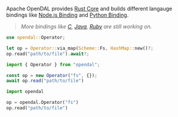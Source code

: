 Apache OpenDAL provides [Rust Core](/docs/rust/opendal) and builds different langauge bindings like [Node.js Binding](/docs/nodejs) and [Python Binding](/docs/python).

> *More bindings like [C](https://github.com/apache/incubator-opendal/blob/main/bindings/c/README.md), [Java](https://github.com/apache/incubator-opendal/blob/main/bindings/java/README.md), [Ruby](https://github.com/apache/incubator-opendal/blob/main/bindings/ruby/README.md) are still working on.*


<Tabs>
  <TabItem value="rust" label="Rust" default>

```rust
use opendal::Operator;

let op = Operator::via_map(Scheme::Fs, HashMap::new()?;
op.read("path/to/file").await?;
```

  </TabItem>
  <TabItem value="node.js" label="Node.js">

```javascript
import { Operator } from "opendal";

const op = new Operator("fs", {});
await op.read("path/to/file")
```

  </TabItem>
  <TabItem value="python" label="Python">

```python
import opendal

op = opendal.Operator("fs")
op.read("path/to/file")
```

  </TabItem>
</Tabs>
